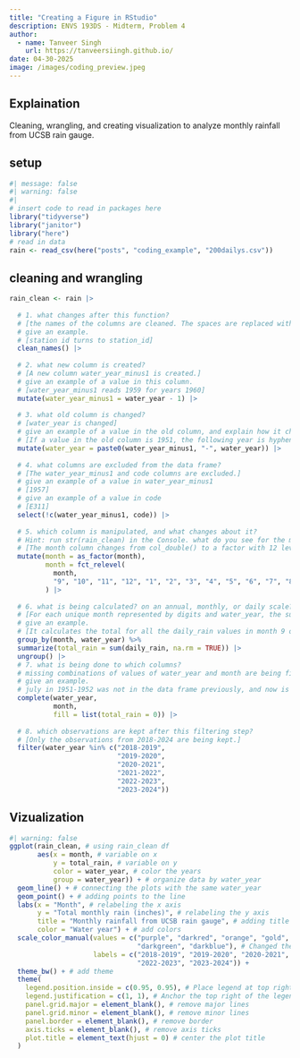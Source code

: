 ```yaml
---
title: "Creating a Figure in RStudio"
description: ENVS 193DS - Midterm, Problem 4
author: 
  - name: Tanveer Singh
    url: https://tanveersiingh.github.io/
date: 04-30-2025
image: /images/coding_preview.jpeg
---
```


## Explaination

Cleaning, wrangling, and creating visualization to analyze monthly rainfall from UCSB rain gauge.

## setup

```r
#| message: false
#| warning: false
#| 
# insert code to read in packages here
library("tidyverse")
library("janitor")
library("here")
# read in data
rain <- read_csv(here("posts", "coding_example", "200dailys.csv"))
```

## cleaning and wrangling

```r
rain_clean <- rain |>  
  
  # 1. what changes after this function? 
  # [the names of the columns are cleaned. The spaces are replaced with underscores.]
  # give an example. 
  # [station id turns to station_id]
  clean_names() |>  
  
  # 2. what new column is created? 
  # [A new column water_year_minus1 is created.]
  # give an example of a value in this column.
  # [water_year_minus1 reads 1959 for years 1960]
  mutate(water_year_minus1 = water_year - 1) |>  
  
  # 3. what old column is changed?
  # [water_year is changed]
  # give an example of a value in the old column, and explain how it changed. 
  # [If a value in the old column is 1951, the following year is hyphenated and added onto the previous year. The new column is 1951 - 1952.]
  mutate(water_year = paste0(water_year_minus1, "-", water_year)) |> 
  
  # 4. what columns are excluded from the data frame?
  # [The water_year_minus1 and code columns are excluded.]
  # give an example of a value in water_year_minus1 
  # [1957]
  # give an example of a value in code 
  # [E311]
  select(!c(water_year_minus1, code)) |> 
  
  # 5. which column is manipulated, and what changes about it? 
  # Hint: run str(rain_clean) in the Console. what do you see for the month column?
  # [The month column changes from col_double() to a factor with 12 levels. The relevel function is also reordering the levels to be explicitly specified. The number are representing the months of the year in a specific sequence.]
  mutate(month = as_factor(month),
         month = fct_relevel(
           month, 
           "9", "10", "11", "12", "1", "2", "3", "4", "5", "6", "7", "8")
         ) |>  
  
  # 6. what is being calculated? on an annual, monthly, or daily scale? 
  # [For each unique month represented by digits and water_year, the sum of the daily_rain values. na.rm = TRUE ensure missing values in daily_rain are ignored during the summation.]
  # give an example. 
  # [It calculates the total for all the daily_rain values in month 9 of water_year 1952.]
  group_by(month, water_year) %>% 
  summarize(total_rain = sum(daily_rain, na.rm = TRUE)) |>  
  ungroup() |>  
  # 7. what is being done to which columns? 
  # missing combinations of values of water_year and month are being filled in with 0
  # give an example. 
  # july in 1951-1952 was not in the data frame previously, and now is present with a total rain of 0 inches
  complete(water_year, 
           month, 
           fill = list(total_rain = 0)) |>  
  
  # 8. which observations are kept after this filtering step?
  # [Only the observations from 2018-2024 are being kept.]
  filter(water_year %in% c("2018-2019", 
                           "2019-2020", 
                           "2020-2021", 
                           "2021-2022", 
                           "2022-2023", 
                           "2023-2024"))
```

## Vizualization

```r
#| warning: false
ggplot(rain_clean, # using rain_clean df
       aes(x = month, # variable on x
           y = total_rain, # variable on y
           color = water_year, # color the years
           group = water_year)) + # organize data by water_year
  geom_line() + # connecting the plots with the same water_year
  geom_point() + # adding points to the line
  labs(x = "Month", # relabeling the x axis
       y = "Total monthly rain (inches)", # relabeling the y axis
       title = "Monthly rainfall from UCSB rain gauge", # adding title
       color = "Water year") + # add colors
  scale_color_manual(values = c("purple", "darkred", "orange", "gold",
                                "darkgreen", "darkblue"), # Changed the colors
                     labels = c("2018-2019", "2019-2020", "2020-2021", "2021-2022",
                                "2022-2023", "2023-2024")) +
  theme_bw() + # add theme
  theme(
    legend.position.inside = c(0.95, 0.95), # Place legend at top right inside the plot (updated from deprecated legend.position)
    legend.justification = c(1, 1), # Anchor the top right of the legend to the coordinates
    panel.grid.major = element_blank(), # remove major lines
    panel.grid.minor = element_blank(), # remove minor lines
    panel.border = element_blank(), # remove border
    axis.ticks = element_blank(), # remove axis ticks
    plot.title = element_text(hjust = 0) # center the plot title
  )
```
